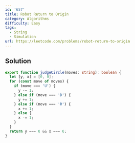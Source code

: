 ```yaml
---
id: '657'
title: Robot Return to Origin
category: Algorithms
difficulty: Easy
tags:
  - String
  - Simulation
url: https://leetcode.com/problems/robot-return-to-origin
---
```


## Solution

```typescript showLineNumbers
export function judgeCircle(moves: string): boolean {
  let [y, x] = [0, 0];
  for (const move of moves) {
    if (move === 'U') {
      y -= 1;
    } else if (move === 'D') {
      y += 1;
    } else if (move === 'R') {
      x += 1;
    } else {
      x -= 1;
    }
  }
  return y === 0 && x === 0;
}
```

